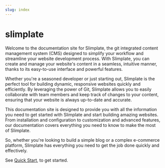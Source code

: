 ```yaml
---
slug: index
---
```


# slimplate

Welcome to the documentation site for Slimplate, the git integrated content management system (CMS) designed to simplify your workflow and streamline your website development process. With Slimplate, you can create and manage your website's content in a seamless, intuitive manner, thanks to its easy-to-use interface and powerful features.

Whether you're a seasoned developer or just starting out, Slimplate is the perfect tool for building dynamic, responsive websites quickly and efficiently. By leveraging the power of Git, Slimplate allows you to easily collaborate with team members and keep track of changes to your content, ensuring that your website is always up-to-date and accurate.

This documentation site is designed to provide you with all the information you need to get started with Slimplate and start building amazing websites. From installation and configuration to customization and advanced features, our documentation covers everything you need to know to make the most of Slimplate.

So, whether you're looking to build a simple blog or a complex e-commerce platform, Slimplate has everything you need to get the job done quickly and effectively.

See [Quick Start](quickstart), to get started.